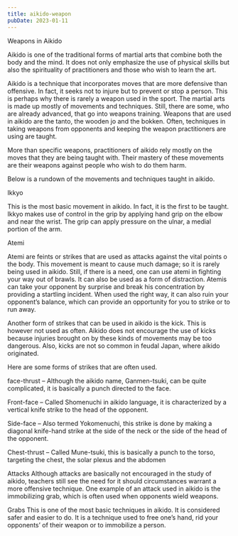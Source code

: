 ```yaml
---
title: aikido-weapon
pubDate: 2023-01-11
---
```


Weapons in Aikido

Aikido is one of the traditional forms of martial arts that combine both the body and the mind. It does not only emphasize the use of physical skills but also the spirituality of practitioners and those who wish to learn the art. 

Aikido is a technique that incorporates moves that are more defensive than offensive. In fact, it seeks not to injure but to prevent or stop a person. This is perhaps why there is rarely a weapon used in the sport. The martial arts is made up mostly of movements and techniques. Still, there are some, who are already advanced, that go into weapons training. Weapons that are used in aikido are the tanto, the wooden jo and the bokken. Often, techniques in taking weapons from opponents and keeping the weapon practitioners are using are taught. 

More than specific weapons, practitioners of aikido rely mostly on the moves that they are being taught with. Their mastery of these movements are their weapons against people who wish to do them harm. 

Below is a rundown of the movements and techniques taught in aikido. 

Ikkyo

This is the most basic movement in aikido. In fact, it is the first to be taught. Ikkyo makes use of control in the grip by applying hand grip on the elbow and near the wrist. The grip can apply pressure on the ulnar, a medial portion of the arm.    

Atemi

Atemi are feints or strikes that are used as attacks against the vital points o the body. This movement is meant to cause much damage; so it is rarely being used in aikido. Still, if there is a need, one can use atemi in fighting your way out of brawls. It can also be used as a form of distraction. Atemis can take your opponent by surprise and break his concentration by providing a startling incident. When used the right way, it can also ruin your opponent’s balance, which can provide an opportunity for you to strike or to run away.   

Another form of strikes that can be used in aikido is the kick. This is however not used as often. Aikido does not encourage the use of kicks because injuries brought on by these kinds of movements may be too dangerous. Also, kicks are not so common in feudal Japan, where aikido originated. 

Here are some forms of strikes that are often used.

face-thrust – Although the aikido name, Ganmen-tsuki, can be quite complicated, it is basically a punch directed to the face. 

Front-face – Called Shomenuchi in aikido language, it is characterized by a vertical knife strike to the head of the opponent. 

Side-face – Also termed Yokomenuchi, this strike is done by making a diagonal knife-hand strike at the side of the neck or the side of the head of the opponent. 

Chest-thrust – Called Mune-tsuki, this is basically a punch to the torso, targeting the chest, the solar plexus and the abdomen 

Attacks 
Although attacks are basically not encouraged in the study of aikido, teachers still see the need for it should circumstances warrant a more offensive technique. One example of an attack used in aikido is the immobilizing grab, which is often used when opponents wield weapons.  

Grabs
This is one of the most basic techniques in aikido. It is considered safer and easier to do. It is a technique used to free one’s hand, rid your opponents’ of their weapon or to immobilize a person.